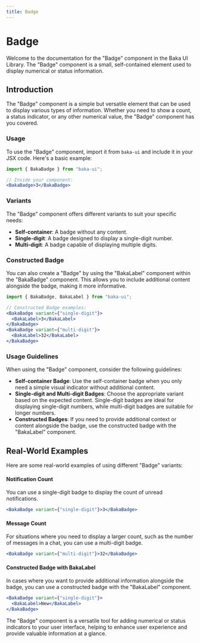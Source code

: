 ```yaml
---
title: Badge
---
```


# Badge

Welcome to the documentation for the "Badge" component in the Baka UI Library. The "Badge" component is a small, self-contained element used to display numerical or status information.

<Demo src="/demos/material-you/badge" />

## Introduction

The "Badge" component is a simple but versatile element that can be used to display various types of information. Whether you need to show a count, a status indicator, or any other numerical value, the "Badge" component has you covered.

### Usage

To use the "Badge" component, import it from `baka-ui` and include it in your JSX code. Here's a basic example:

```jsx
import { BakaBadge } from "baka-ui";

// Inside your component:
<BakaBadge>3</BakaBadge>
```

### Variants

The "Badge" component offers different variants to suit your specific needs:

- **Self-container**: A badge without any content.
- **Single-digit**: A badge designed to display a single-digit number.
- **Multi-digit**: A badge capable of displaying multiple digits.

### Constructed Badge

You can also create a "Badge" by using the "BakaLabel" component within the "BakaBadge" component. This allows you to include additional content alongside the badge, making it more informative.

```jsx
import { BakaBadge, BakaLabel } from "baka-ui";

// Constructed Badge examples:
<BakaBadge variant={"single-digit"}>
  <BakaLabel>3</BakaLabel>
</BakaBadge>
<BakaBadge variant={"multi-digit"}>
  <BakaLabel>32</BakaLabel>
</BakaBadge>
```

### Usage Guidelines

When using the "Badge" component, consider the following guidelines:

- **Self-container Badge**: Use the self-container badge when you only need a simple visual indicator without additional content.
- **Single-digit and Multi-digit Badges**: Choose the appropriate variant based on the expected content. Single-digit badges are ideal for displaying single-digit numbers, while multi-digit badges are suitable for longer numbers.
- **Constructed Badges**: If you need to provide additional context or content alongside the badge, use the constructed badge with the "BakaLabel" component.

## Real-World Examples

Here are some real-world examples of using different "Badge" variants:

#### Notification Count

You can use a single-digit badge to display the count of unread notifications.

```jsx
<BakaBadge variant={"single-digit"}>3</BakaBadge>
```

#### Message Count

For situations where you need to display a larger count, such as the number of messages in a chat, you can use a multi-digit badge.

```jsx
<BakaBadge variant={"multi-digit"}>32</BakaBadge>
```

#### Constructed Badge with BakaLabel

In cases where you want to provide additional information alongside the badge, you can use a constructed badge with the "BakaLabel" component.

```jsx
<BakaBadge variant={"single-digit"}>
  <BakaLabel>New</BakaLabel>
</BakaBadge>
```

The "Badge" component is a versatile tool for adding numerical or status indicators to your user interface, helping to enhance user experience and provide valuable information at a glance.
